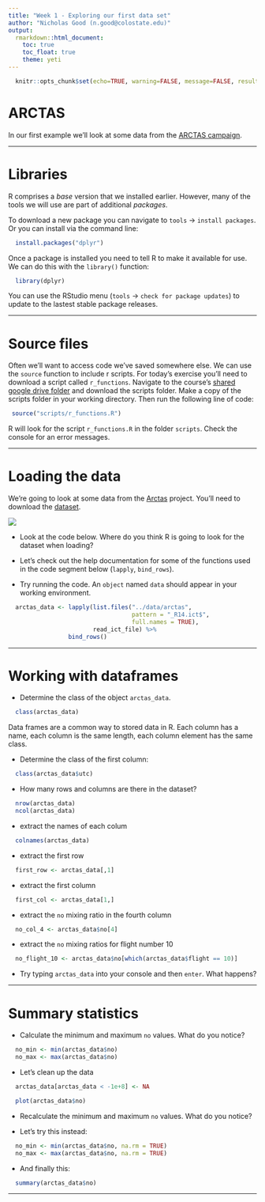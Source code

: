 ```yaml
---
title: "Week 1 - Exploring our first data set"
author: "Nicholas Good (n.good@colostate.edu)"
output:
  rmarkdown::html_document:
    toc: true
    toc_float: true
    theme: yeti
---
```


```r
  knitr::opts_chunk$set(echo=TRUE, warning=FALSE, message=FALSE, results = 'hide')
```

# ARCTAS

In our first example we'll look at some data from the [ARCTAS campaign](https://www.nasa.gov/mission_pages/arctas/smoke_plumes.html).

---

# Libraries

R comprises a *base* version that we installed earlier. However, many of the tools we will use are part of additional *packages*.

To download a new package you can navigate to `tools` -> `install packages`. Or you can install via the command line:

```r
  install.packages("dplyr")
```

Once a package is installed you need to tell R to make it available for use. We can do this with the `library()` function:

```r
  library(dplyr)
```

You can use the RStudio menu (`tools` -> `check for package updates`) to update to the lastest stable package releases.

---

# Source files

Often we'll want to access code we've saved somewhere else. We can use the `source` function to include r scripts. For today's exercise you'll need to download a script called `r_functions`. Navigate to the course's [shared google drive folder](https://tinyurl.com/R-for-fire-data) and download the scripts folder. Make a copy of the scripts folder in your working directory. Then run the following line of code:

```r
 source("scripts/r_functions.R")
```

R will look for the script `r_functions.R` in the folder `scripts`. Check the console for an error messages.

---

# Loading the data

We're going to look at some data from the [Arctas](https://www-air.larc.nasa.gov/cgi-bin/arcstat-c) project. You'll need to download the [dataset](https://tinyurl.com/R-for-fire-data).

![](images/arctas.PNG)
<br>

* Look at the code below. Where do you think R is going to look for the dataset when loading?

* Let's check out the help documentation for some of the functions used in the code segment below (`lapply`, `bind_rows`).

* Try running the code. An `object` named `data` should appear in your working environment.

```r
  arctas_data <- lapply(list.files("../data/arctas",
                                   pattern = "_R14.ict$",
                                   full.names = TRUE),
                        read_ict_file) %>%
                 bind_rows()
```

---

# Working with dataframes

* Determine the class of the object `arctas_data`.

```r
  class(arctas_data)
```


Data frames are a common way to stored data in R. Each column has a name, each column is the same length, each column element has the same class.

* Determine the class of the first column:

```r
  class(arctas_data$utc)
```

* How many rows and columns are there in the dataset?

```r
  nrow(arctas_data)
  ncol(arctas_data)
```

* extract the names of each colum

```r
  colnames(arctas_data)
```

* extract the first row

```r
  first_row <- arctas_data[,1]
```

* extract the first column

```r
  first_col <- arctas_data[1,]
```

* extract the `no` mixing ratio in the fourth column

```r
  no_col_4 <- arctas_data$no[4]
```

* extract the `no` mixing ratios for flight number 10

```r
  no_flight_10 <- arctas_data$no[which(arctas_data$flight == 10)]
```

* Try typing `arctas_data` into your console and then `enter`. What happens?

---

# Summary statistics

* Calculate the minimum and maximum `no` values. What do you notice?

```r
  no_min <- min(arctas_data$no)
  no_max <- max(arctas_data$no)
```

* Let's clean up the data

```r
  arctas_data[arctas_data < -1e+8] <- NA

  plot(arctas_data$no)
```

* Recalculate the minimum and maximum `no` values. What do you notice?

* Let's try this instead:

```r
  no_min <- min(arctas_data$no, na.rm = TRUE)
  no_max <- max(arctas_data$no, na.rm = TRUE)
```

* And finally this:

```r
  summary(arctas_data$no)
```
---

